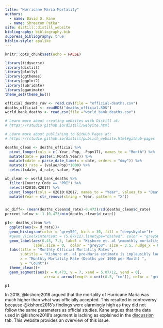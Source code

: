 ```yaml
---
title: "Hurricane Maria Mortality"
authors:
  - name: David D. Kane
  - name: Shreeram Patkar
site: distill::distill_website
bibliography: bibliography.bib
suppress_bibliography: true
biblio-style: apalike
---
```


```r
knitr::opts_chunk$set(echo = FALSE)

library(tidyverse)
library(distill)
library(plotly)
library(ggthemes)
library(ggplot2)
library(lubridate)
library(gganimate)
theme_set(theme_bw())

official_deaths_raw <- read.csv(file = "official-deaths.csv")
deaths_official <- readRDS("deaths_official.RDS")
world_bank_deaths <- read.csv(file ="world_bank_deaths.csv")

# Learn more about creating websites with Distill at:
# https://rstudio.github.io/distill/website.html

# Learn more about publishing to GitHub Pages at:
# https://rstudio.github.io/distill/publish_website.html#github-pages

```

```r

deaths_clean <- deaths_official %>% 
  pivot_longer(cols = c(-Year,-Pop, -Popv17), names_to = "Month") %>% 
  mutate(date = paste(1,Month,Year)) %>% 
  mutate(xdate = parse_date_time(x = date, orders = "dmy")) %>% 
  mutate(d_rate = (value/Pop)*1000) %>% 
  select(xdate, d_rate, value, Pop)

wb_clean <- world_bank_deaths %>% 
  filter(Country.Code == "PRI") %>% 
  select(X2010:X2017) %>% 
  pivot_longer(cols = X2010:X2017, names_to = "Year", values_to = "Death_Rate") %>% 
  mutate(Year = str_remove(string = Year, pattern = "X"))


sd_diff<- (mean(deaths_clean$d_rate)-0.473)/sd(deaths_clean$d_rate)
percent_below <- 1-(0.473/min(deaths_clean$d_rate))

```


```r

p1<- deaths_clean %>% 
  ggplot(aes(x= d_rate))+
  geom_histogram(color = "grey50", bins = 30, fill = "deepskyblue")+
  #geom_vline(xintercept = (5.07/12),linetype="dashed", color = "grey50", size = 1)+
  geom_label(aes(0.45, 7.5, label = "Kishore et. al \nmonthly mortality \nrate before Maria"),
             label.size = 0,  color = "grey50", size = 3.5, nudge_x = 0.08)+
  labs(title = "Monthly Official Mortality Rates",
       subtitle = "Kishore et. al pre-Maria estimate is implausibly low",
       x = "Monthly Mortality Rate (Deaths per 1000 per Month) ",
       y = "Count")+
  theme_clean()+
  geom_segment(aes(x = 0.473, y = 7, xend = 5.07/12, yend = 0),
                  arrow = arrow(length = unit(0.5, "cm")), color = "grey", size = 1)

p1

```


In 2018, @kishore2018 argued that the mortality of Hurricane Maria was much higher than what was officially accepted. This resulted in controversy because @kishore2018's findings were alarmingly high as they did not follow the same parameters as official studies. Kane argues that the data used in @kishore2018's argument is lacking as explained in the [discussion](https://davidkane9.github.io/maria/discussion.html) tab. This website provides an overview of this issue.
